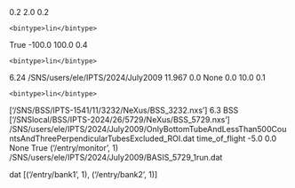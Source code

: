 <?xml version='1.0' encoding='UTF-8'?>
<config>
  <Q_bins type='hlr_utils.hlr_axis_object.Axis'>
    <min>0.2</min>
    <max>2.0</max>
    <delta>0.2</delta>
    <units>
    </units>
    <title>
    </title>
    <bintype>lin</bintype>
  </Q_bins>
  <verbose type='bool'>True</verbose>
  <E_bins type='hlr_utils.hlr_axis_object.Axis'>
    <min>-100.0</min>
    <max>100.0</max>
    <delta>0.4</delta>
    <units>
    </units>
    <title>
    </title>
    <bintype>lin</bintype>
  </E_bins>
  <norm_start type='float'>6.24</norm_start>
  <path_replacement type='str'>/SNS/users/ele/IPTS/2024/July2009</path_replacement>
  <time_zero_slope type='hlr_utils.hlr_drparameter.DrParameter'>
    <value>11.967</value>
    <error is_square='True'>0.0</error>
    <units>None</units>
  </time_zero_slope>
  <lambda_bins type='hlr_utils.hlr_axis_object.Axis'>
    <min>0.0</min>
    <max>10.0</max>
    <delta>0.1</delta>
    <units>
    </units>
    <title>
    </title>
    <bintype>lin</bintype>
  </lambda_bins>
  <norm type='list'>['/SNS/BSS/IPTS-1541/11/3232/NeXus/BSS_3232.nxs']</norm>
  <norm_end type='float'>6.3</norm_end>
  <inst type='str'>BSS</inst>
  <data type='list'>['/SNSlocal/BSS/IPTS-2024/26/5729/NeXus/BSS_5729.nxs']</data>
  <roi_file type='str'>/SNS/users/ele/IPTS/2024/July2009/OnlyBottomTubeAndLessThan500CountsAndThreePerpendicularTubesExcluded_ROI.dat</roi_file>
  <so_axis type='str'>time_of_flight</so_axis>
  <time_zero_offset type='hlr_utils.hlr_drparameter.DrParameter'>
    <value>-5.0</value>
    <error is_square='True'>0.0</error>
    <units>None</units>
  </time_zero_offset>
  <filter type='bool'>True</filter>
  <mon_path type='hlr_utils.hlr_nxpath.NxPath'>('/entry/monitor', 1)</mon_path>
  <output type='str'>/SNS/users/ele/IPTS/2024/July2009/BASIS_5729_1run.dat</output>
  <ext_replacement type='str'>dat</ext_replacement>
  <data_paths type='hlr_utils.hlr_nxpath.NxPath'>[('/entry/bank1', 1), ('/entry/bank2', 1)]</data_paths>
</config>
